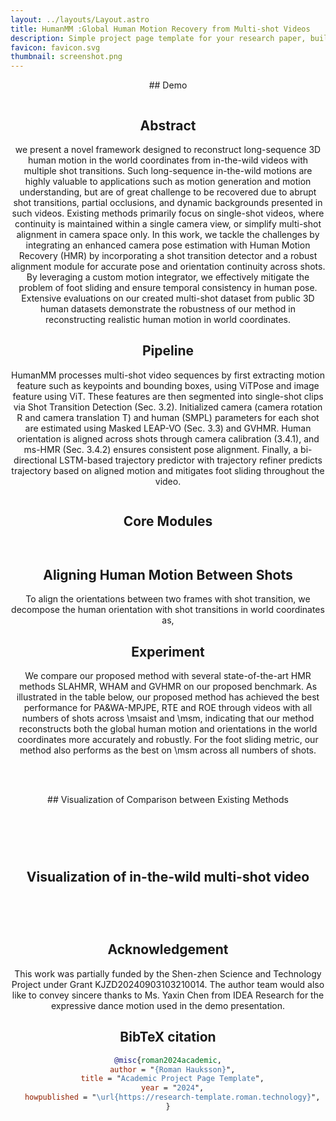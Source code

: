 ```yaml
---
layout: ../layouts/Layout.astro
title: HumanMM :Global Human Motion Recovery from Multi-shot Videos
description: Simple project page template for your research paper, built with Astro and Tailwind CSS
favicon: favicon.svg
thumbnail: screenshot.png
---
```











<Header
  title={frontmatter.title}
  authors={[
    {
      name: "Yuhong Zhang",
      url: "https://scholar.google.com/citations?user=oV7sxpYAAAAJ&hl=zh-CN",
      institution: "Tsinghua University",
      notes: ["*",],
    },
    {
      name: "Guanlin Wu",
      url: "https://guanlinwu123.github.io",
      institution: "Johns Hopkins University",
      notes: ["*",],
    },
    {
      name: "Ling-Hao Chen",
      url: "https://lhchen.top/",
      institution: "Tsinghua University, IDEA",
    },
    {
      name: "Zhuokai Zhao",
      url: "https://zhuokai-zhao.com/",
      institution: "University of Chicago",
    },
    {
      name: "Jing Lin",
      url: "https://jinglin7.github.io/",
      institution: "Tsinghua University",
    },
    {
      name: "Xiaoke Jiang",
      institution: "IDEA",
    },
    {
      name: "Jiamin Wu",
      institution: "IDEA",
    },
    {
      name: "Zhuoheng Li",
      institution: "HKU",
    },
    {
      name: "Hao Frank Yang",
      institution: "Johns Hopkins University",
    },
    {
      name: "Haoqian Wang",
      url: "https://www.sigs.tsinghua.edu.cn/whq_en/main.htm",
      institution: "Tsinghua University",
      notes: ["†"],
    },
    {
      name: "Lei Zhang",
      url: "https://www.leizhang.org/",
      institution: "IDEA",
      notes: ["†"],
    },
  ]}
  conference="CVPR 2025"
  notes={[
    {
      symbol: "*",
      text: "Equal Contribution",
    },
    {
      symbol: "†",
      text: "Corresponding Author",
    },
  ]}
  links={[
    {
      name: "Paper",
      url: "https://openreview.net/group?id=thecvf.com/CVPR/2025/Conference/Authors&referrer=%5BHomepage%5D(%2F)",
      icon: "ri:file-pdf-2-line",
    },
    {
      name: "Code",
      url: "https://github.com/zhangyuhong01/HumanMM",
      icon: "ri:github-line",
    },
    {
      name: "arXiv",
      url: "",
      icon: "academicons:arxiv",
    },
    {
      name: "Dataset",
      url: "",
      icon: "academicons:arxiv",
    },
  ]}
  />





<HighlightedSection>
## Demo
<Figure
    caption="We present the first method capable of recovering globally consistent motion from multi-shot videos, maintaining cross-view motion coherence 
    across sequential video clips with continuous poses but varying camera angles. To support this task, we have constructed a dedicated benchmark containing 
    synchronized multi-view sequences. Our video demonstration showcases the proposed algorithm's performance through visual comparisons on both in-the-wild 
    footage and benchmark datasets. We gratefully acknowledge WHAM [1] for sharing their visualization framework that facilitated our result presentations."
  >
  <YouTubeVideo videoId="8RB3PK8orVI" />
</Figure>
</HighlightedSection>
<Figure
    caption="Recovering a human motion from multi-shot videos. Top: We take two multi-shot table tennis game videos with shot transitions as input. We aim to recover two motions of two athletes (Long MA and Zhendong FAN) from two videos, respectively. The
first video is recorded by three shots (“①”, “②”, and “③” ), and the second one is recovered by two shots (“④” and “⑤” ). Bottom: We recover two motions (Long MA in green and Zhendong FAN in pink), different shots, and camera poses for each multi-shot video. The
recovered motion is aligned with the motion in the videos"
  >
    <Image source={teaser} altText="Pingpong." />
</Figure>
<HighlightedSection>

## Abstract

we present a novel framework designed to reconstruct long-sequence 3D human motion in the world coordinates from in-the-wild videos with multiple shot transitions. 
Such long-sequence in-the-wild motions are highly valuable to applications such as motion generation and motion understanding, but are of great challenge to be
recovered due to abrupt shot transitions, partial occlusions, and dynamic backgrounds presented in such videos. Existing methods primarily focus on single-shot videos,
where continuity is maintained within a single camera view, or simplify multi-shot alignment in camera space only. In this work, we tackle the challenges by integrating an enhanced camera pose estimation with Human Motion Recovery (HMR) by incorporating a shot transition detector and a robust alignment module for accurate pose and orientation continuity across shots. By leveraging a custom motion integrator, we effectively mitigate the problem of foot sliding and ensure temporal consistency in human pose. Extensive evaluations on our created multi-shot dataset from public 3D human datasets demonstrate the robustness of our method in reconstructing realistic human motion in world coordinates. 

</HighlightedSection>

## Pipeline

HumanMM processes multi-shot video sequences by first extracting motion feature such as keypoints and bounding boxes, using ViTPose and image feature using ViT. 
These features are then segmented into single-shot clips via Shot Transition Detection (Sec. 3.2). Initialized camera (camera rotation R and camera translation T) 
and human (SMPL) parameters for each shot are estimated using Masked LEAP-VO (Sec. 3.3) and GVHMR. Human orientation is aligned across shots through camera calibration
 (3.4.1), and ms-HMR (Sec. 3.4.2) ensures consistent pose alignment. Finally, a bi-directional LSTM-based trajectory predictor with trajectory refiner predicts trajectory based on aligned motion and mitigates foot sliding throughout the video.

<Figure
    caption="Diagram of the transformer deep learning architecture."
  >
    <Image source={ms_pipeline} altText="Pingpong." />
</Figure>

## Core Modules

<TwoColumns>
  <Figure slot="left" caption="MS-HMR">
    <Image source={mshmr} altText="Pingpong." />
  </Figure>
  <Figure slot="right" caption="Orient Alignment Module">
    <Image source={oam} altText="Pingpong." />
  </Figure>
</TwoColumns>


<Figure>
  <YouTubeVideo slot="figure" videoId="8RB3PK8orVI" />
</Figure>

## Aligning Human Motion Between Shots

To align the orientations between two frames with shot transition, we decompose the human orientation with shot transitions in world 
coordinates as,

<LaTeX formula="\mathtt{R}(\Gamma_{\text{world}}) = \mathbf{R}_{\delta_{\text{cam}}} \mathtt{R}(\Gamma_{\text{view}})," />


## Experiment

We compare our proposed method with several state-of-the-art HMR methods SLAHMR, WHAM and GVHMR on our proposed benchmark. As illustrated in the table below, 
our proposed method has achieved the best performance for PA\&WA-MPJPE, RTE and ROE through videos with all numbers of shots across \msaist and \msm, indicating 
that our method reconstructs both the global human motion and orientations in the world coordinates more accurately and robustly. For the foot sliding metric, 
our method also performs as the best on \msm across all numbers of shots.
<Figure>
    <Image source={main_experiment} altText="exp1." />
</Figure>

<br />

<br />
## Visualization of Comparison between Existing Methods
<Figure
    caption=""
  >
    <Image source={compare_vis1} altText="exp1." />
</Figure>
<Figure
    caption=""
  >
    <Image source={compare_vis2} altText="exp1." />
</Figure>
<Figure
    caption=""
  >
    <Image source={compare_vis3} altText="exp1." />
</Figure>

<br />

## Visualization of in-the-wild multi-shot video
<br />
<Figure caption="">
  <Image source={case1} altText="exp1." style="width: 2000px;" />
</Figure>

<Figure caption="">
  <Image source={case2} altText="exp1." style="width: 2000px;" />
</Figure>

## Acknowledgement
This work was partially funded by the Shen-zhen Science and Technology Project under Grant KJZD20240903103210014. The author team would also like to convey sincere thanks to Ms. Yaxin Chen from
IDEA Research for the expressive dance motion used in the demo presentation.



## BibTeX citation

```bibtex
@misc{roman2024academic,
  author = "{Roman Hauksson}",
  title = "Academic Project Page Template",
  year = "2024",
  howpublished = "\url{https://research-template.roman.technology}",
}
```